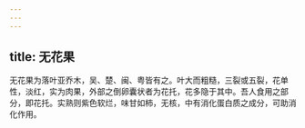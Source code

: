```yaml
---
---
---
```

title: 无花果
---



无花果为落叶亚乔木，吴、楚、闽、粤皆有之。叶大而粗糙，三裂或五裂，花单性，淡红，实为肉果，外部之倒卵囊状者为花托，花多隐于其中。吾人食用之部分，即花托。实熟则紫色软烂，味甘如柿，无核，中有消化蛋白质之成分，可助消化作用。
